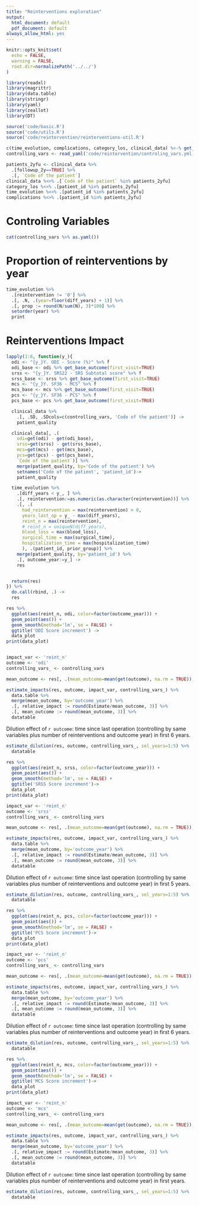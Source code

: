 ```yaml
---
title: "Reinterventions exploration"
output:
  html_document: default
  pdf_document: default
always_allow_html: yes
---
```


```r
knitr::opts_knit$set(
  echo = FALSE, 
  warning = FALSE,
  root.dir=normalizePath('../../')
)
```

```r
library(readxl)
library(magrittr)
library(data.table)
library(stringr)
library(yaml)
library(zeallot)
library(DT)

source('code/basic.R')
source('code/utils.R')
source('code/reintervention/reinterventions-util.R')

c(time_evolution, complications, category_los, clinical_data) %<-% get_data()
controlling_vars <- read_yaml('code/reintervention/controling_vars.yml')

patients_2yfu <- clinical_data %>% 
  .[followup_2y==TRUE] %>% 
  .[, `Code of the patient`]
clinical_data %<>% .[`Code of the patient` %in% patients_2yfu]
category_los %<>% .[patient_id %in% patients_2yfu]
time_evolution %<>% .[patient_id %in% patients_2yfu]
complications %<>% .[patient_id %in% patients_2yfu]

```

# Controling Variables

```r
cat(controlling_vars %>% as.yaml())
```

# Proportion of reinterventions by year

```r
time_evolution %>% 
  .[reintervention != '0'] %>% 
  .[, .N, .(year=floor(diff_years) + 1)] %>% 
  .[, prop := round(N/sum(N), 3)*100] %>% 
  setorder(year) %>% 
  print
```


# Reinterventions Impact 


```r
lapply(1:6, function(y_){
  odi <- "{y_}Y. ODI - Score (%)" %>% f
  odi_base <- odi %>% get_base_outcome(first_visit=TRUE)
  srss <- "{y_}Y. SRS22 - SRS Subtotal score" %>% f
  srss_base <- srss %>% get_base_outcome(first_visit=TRUE)
  mcs <- "{y_}Y. SF36 - MCS" %>% f
  mcs_base <- mcs %>% get_base_outcome(first_visit=TRUE)
  pcs <- "{y_}Y. SF36 - PCS" %>% f
  pcs_base <- pcs %>% get_base_outcome(first_visit=TRUE)

  clinical_data %>%
    .[, .SD, .SDcols=c(controlling_vars, 'Code of the patient')] ->
    patient_quality

  clinical_data[, .(
    odi=get(odi) - get(odi_base),
    srss=get(srss) - get(srss_base),
    mcs=get(mcs) - get(mcs_base),
    pcs=get(pcs) - get(pcs_base),
    `Code of the patient`)] %>%
    merge(patient_quality, by='Code of the patient') %>%
    setnames('Code of the patient', 'patient_id')->
    patient_quality

  time_evolution %>%
    .[diff_years < y_, ] %>%
    .[, reintervention:=as.numeric(as.character(reintervention))] %>%
    .[, .(
      had_reintervention = max(reintervention) > 0,
      years_last_op = y_ - max(diff_years),
      reint_n = max(reintervention),
      # reint_n = uniqueN(diff_years),
      blood_loss = max(blood_loss),
      surgical_time = max(surgical_time),
      hospitalization_time = max(hospitalization_time)
      ), .(patient_id, prior_group)] %>%
    merge(patient_quality, by='patient_id') %>%
    .[, outcome_year:=y_] ->
    res


  return(res)
}) %>%
  do.call(rbind, .) ->
  res

```


```r
res %>% 
  ggplot(aes(reint_n, odi, color=factor(outcome_year))) +
  geom_point(aes()) +
  geom_smooth(method='lm', se = FALSE) +
  ggtitle('ODI Score increment') ->
  data_plot
print(data_plot)


impact_var <- 'reint_n'
outcome <- 'odi'
controlling_vars_ <- controlling_vars

mean_outcome <- res[, .(mean_outcome=mean(get(outcome), na.rm = TRUE)),.(outcome_year)]

estimate_impacts(res, outcome, impact_var, controlling_vars_) %>% 
  data.table %>% 
  merge(mean_outcome, by='outcome_year') %>% 
  .[, relative_impact := round(Estimate/mean_outcome, 3)] %>% 
  .[, mean_outcome := round(mean_outcome, 3)] %>% 
  datatable
```

Dilution effect of `r outcome`: time since last operation (controlling by same variables plus number of reinterventions and outcome year) in first 6 years.

```r
estimate_dilution(res, outcome, controlling_vars_, sel_years=1:5) %>% 
  datatable
```


```r
res %>% 
  ggplot(aes(reint_n, srss, color=factor(outcome_year))) +
  geom_point(aes()) +
  geom_smooth(method='lm', se = FALSE) +
  ggtitle('SRSS Score increment')->
  data_plot
print(data_plot)

impact_var <- 'reint_n'
outcome <- 'srss'
controlling_vars_ <- controlling_vars

mean_outcome <- res[, .(mean_outcome=mean(get(outcome), na.rm = TRUE)),.(outcome_year)]

estimate_impacts(res, outcome, impact_var, controlling_vars_) %>% 
  data.table %>% 
  merge(mean_outcome, by='outcome_year') %>% 
  .[, relative_impact := round(Estimate/mean_outcome, 3)] %>% 
  .[, mean_outcome := round(mean_outcome, 3)] %>% 
  datatable
```

Dilution effect of `r outcome`: time since last operation (controlling by same variables plus number of reinterventions and outcome year) in first 5 years.

```r
estimate_dilution(res, outcome, controlling_vars_, sel_years=1:5) %>% 
  datatable
```

```r
res %>% 
  ggplot(aes(reint_n, pcs, color=factor(outcome_year))) +
  geom_point(aes()) +
  geom_smooth(method='lm', se = FALSE) +
  ggtitle('PCS Score increment')->
  data_plot
print(data_plot)

impact_var <- 'reint_n'
outcome <- 'pcs'
controlling_vars_ <- controlling_vars

mean_outcome <- res[, .(mean_outcome=mean(get(outcome), na.rm = TRUE)),.(outcome_year)]

estimate_impacts(res, outcome, impact_var, controlling_vars_) %>% 
  data.table %>% 
  merge(mean_outcome, by='outcome_year') %>% 
  .[, relative_impact := round(Estimate/mean_outcome, 3)] %>% 
  .[, mean_outcome := round(mean_outcome, 3)] %>% 
  datatable
```

Dilution effect of `r outcome`: time since last operation (controlling by same variables plus number of reinterventions and outcome year) in first 6 years.

```r
estimate_dilution(res, outcome, controlling_vars_, sel_years=1:5) %>% 
  datatable
```

```r
res %>% 
  ggplot(aes(reint_n, mcs, color=factor(outcome_year))) +
  geom_point(aes()) +
  geom_smooth(method='lm', se = FALSE) +
  ggtitle('MCS Score increment')->
  data_plot
print(data_plot)

impact_var <- 'reint_n'
outcome <- 'mcs'
controlling_vars_ <- controlling_vars

mean_outcome <- res[, .(mean_outcome=mean(get(outcome), na.rm = TRUE)),.(outcome_year)]

estimate_impacts(res, outcome, impact_var, controlling_vars_) %>% 
  data.table %>% 
  merge(mean_outcome, by='outcome_year') %>% 
  .[, relative_impact := round(Estimate/mean_outcome, 3)] %>% 
  .[, mean_outcome := round(mean_outcome, 3)] %>% 
  datatable
```

Dilution effect of `r outcome`: time since last operation (controlling by same variables plus number of reinterventions and outcome year) in first  years.

```r
estimate_dilution(res, outcome, controlling_vars_, sel_years=1:5) %>% 
  datatable
```

<!-- # Impact by prior surgery groups -->

<!-- ```{r echo=FALSE, warning=FALSE, message=FALSE, comment=""} -->

<!-- impact_var <- 'reint_n' -->
<!-- outcome <- 'odi' -->
<!-- controlling_vars_ <- controlling_vars -->

<!-- prior_groups <- res[, prior_group %>% unique] %>% sort -->
<!-- htmltools::h4(outcome) -->
<!-- for( prior_group_name in prior_groups){ -->
<!--   print(prior_group_name) -->
<!--   cat('\n') -->
<!--   res %>%  -->
<!--     .[prior_group==prior_group_name] %>%  -->
<!--     .[, prior_group := NULL] -> -->
<!--     res_group -->

<!--   res_group %>%  -->
<!--     estimate_impacts(outcome, impact_var, controlling_vars_, sel_years=1:3)  %>% print -->
<!-- } -->
<!-- ``` -->

<!-- ```{r echo=FALSE, warning=FALSE, message=FALSE, comment=""} -->

<!-- impact_var <- 'reint_n' -->
<!-- outcome <- 'srss' -->
<!-- controlling_vars_ <- controlling_vars -->

<!-- prior_groups <- res[, prior_group %>% unique] %>% sort -->
<!-- htmltools::h4(outcome) -->
<!-- for( prior_group_name in prior_groups){ -->
<!--   print(prior_group_name) -->
<!--   cat('\n') -->
<!--   res %>%  -->
<!--     .[prior_group==prior_group_name] %>%  -->
<!--     .[, prior_group := NULL] -> -->
<!--     res_group -->

<!--   res_group %>%  -->
<!--     estimate_impacts(outcome, impact_var, controlling_vars_, sel_years=1:3)  %>% print -->
<!-- } -->
<!-- ``` -->

<!-- ```{r echo=FALSE, warning=FALSE, message=FALSE, comment=""} -->

<!-- impact_var <- 'reint_n' -->
<!-- outcome <- 'pcs' -->
<!-- controlling_vars_ <- controlling_vars -->

<!-- prior_groups <- res[, prior_group %>% unique] %>% sort -->
<!-- htmltools::h4(outcome) -->
<!-- for( prior_group_name in prior_groups){ -->
<!--   print(prior_group_name) -->
<!--   cat('\n') -->
<!--   res %>%  -->
<!--     .[prior_group==prior_group_name] %>%  -->
<!--     .[, prior_group := NULL] -> -->
<!--     res_group -->

<!--   res_group %>%  -->
<!--     estimate_impacts(outcome, impact_var, controlling_vars_, sel_years=1:3)  %>% print -->
<!-- } -->
<!-- ``` -->


<!-- ```{r echo=FALSE, warning=FALSE, message=FALSE, comment=""} -->

<!-- impact_var <- 'reint_n' -->
<!-- outcome <- 'mcs' -->
<!-- controlling_vars_ <- controlling_vars -->

<!-- prior_groups <- res[, prior_group %>% unique] %>% sort -->
<!-- htmltools::h4(outcome) -->
<!-- for( prior_group_name in prior_groups){ -->
<!--   print(prior_group_name) -->
<!--   cat('\n') -->
<!--   res %>%  -->
<!--     .[prior_group==prior_group_name] %>%  -->
<!--     .[, prior_group := NULL] -> -->
<!--     res_group -->

<!--   res_group %>%  -->
<!--     estimate_impacts(outcome, impact_var, controlling_vars_, sel_years=1:3)  %>% print -->
<!-- } -->
<!-- ``` -->

<!-- # Time Last Operation Impact  -->

<!-- ```{r echo=FALSE, warning=FALSE, message=FALSE} -->
<!-- res %>%  -->
<!--   ggplot(aes(years_last_op, odi, color=factor(outcome_year))) + -->
<!--   geom_point(aes()) + -->
<!--   geom_smooth(method='lm', se = FALSE) + -->
<!--   ggtitle('ODI Score increment') -> -->
<!--   data_plot -->
<!-- print(data_plot) -->

<!-- impact_var <- 'years_last_op' -->
<!-- outcome <- 'odi' -->
<!-- controlling_vars_ <- c(controlling_vars, 'reint_n') -->

<!-- estimate_impacts(res, outcome, impact_var, controlling_vars_) %>%  -->
<!--   datatable -->
<!-- ``` -->

<!-- ```{r echo=FALSE, warning=FALSE, message=FALSE} -->
<!-- res %>%  -->
<!--   ggplot(aes(years_last_op, srss, color=factor(outcome_year))) + -->
<!--   geom_point(aes()) + -->
<!--   geom_smooth(method='lm', se = FALSE) + -->
<!--   ggtitle('SRSS Score increment') -> -->
<!--   data_plot -->
<!-- print(data_plot) -->

<!-- impact_var <- 'years_last_op' -->
<!-- outcome <- 'srss' -->
<!-- controlling_vars_ <- c(controlling_vars, 'reint_n') -->

<!-- estimate_impacts(res, outcome, impact_var, controlling_vars_) %>%  -->
<!--   datatable -->
<!-- ``` -->

<!-- ```{r echo=FALSE, warning=FALSE, message=FALSE} -->
<!-- res %>%  -->
<!--   ggplot(aes(years_last_op, pcs, color=factor(outcome_year))) + -->
<!--   geom_point(aes()) + -->
<!--   geom_smooth(method='lm', se = FALSE) + -->
<!--   ggtitle('PCS Score increment') -> -->
<!--   data_plot -->
<!-- print(data_plot) -->

<!-- impact_var <- 'years_last_op' -->
<!-- outcome <- 'pcs' -->
<!-- controlling_vars_ <- c(controlling_vars, 'reint_n') -->

<!-- estimate_impacts(res, outcome, impact_var, controlling_vars_) %>%  -->
<!--   datatable -->
<!-- ``` -->

<!-- ```{r echo=FALSE, warning=FALSE, message=FALSE} -->
<!-- res %>%  -->
<!--   ggplot(aes(years_last_op, mcs, color=factor(outcome_year))) + -->
<!--   geom_point(aes()) + -->
<!--   geom_smooth(method='lm', se = FALSE) + -->
<!--   ggtitle('MCS Score increment') -> -->
<!--   data_plot -->
<!-- print(data_plot) -->

<!-- impact_var <- 'years_last_op' -->
<!-- outcome <- 'mcs' -->
<!-- controlling_vars_ <- c(controlling_vars, 'reint_n') -->

<!-- estimate_impacts(res, outcome, impact_var, controlling_vars_) %>%  -->
<!--   datatable -->
<!-- ``` -->

<!-- # Hospitalizaion Time Impact  -->

<!-- ```{r echo=FALSE, warning=FALSE, message=FALSE} -->
<!-- res %>%  -->
<!--   ggplot(aes(hospitalization_time, odi, color=factor(outcome_year))) + -->
<!--   geom_point(aes()) + -->
<!--   geom_smooth(method='lm', se = FALSE) + -->
<!--   ggtitle('ODI Score increment') -> -->
<!--   data_plot -->
<!-- print(data_plot) -->

<!-- impact_var <- 'hospitalization_time' -->
<!-- outcome <- 'odi' -->
<!-- controlling_vars_ <- c(controlling_vars, 'reint_n') -->

<!-- estimate_impacts(res, outcome, impact_var, controlling_vars_) %>%  -->
<!--   datatable -->
<!-- ``` -->

<!-- ```{r echo=FALSE, warning=FALSE, message=FALSE} -->
<!-- res %>%  -->
<!--   ggplot(aes(hospitalization_time, srss, color=factor(outcome_year))) + -->
<!--   geom_point(aes()) + -->
<!--   geom_smooth(method='lm', se = FALSE) + -->
<!--   ggtitle('SRSS Score increment') -> -->
<!--   data_plot -->
<!-- print(data_plot) -->

<!-- impact_var <- 'hospitalization_time' -->
<!-- outcome <- 'srss' -->
<!-- controlling_vars_ <- c(controlling_vars, 'reint_n') -->

<!-- estimate_impacts(res, outcome, impact_var, controlling_vars_) %>%  -->
<!--   datatable -->
<!-- ``` -->

<!-- ```{r echo=FALSE, warning=FALSE, message=FALSE} -->
<!-- res %>%  -->
<!--   ggplot(aes(hospitalization_time, pcs, color=factor(outcome_year))) + -->
<!--   geom_point(aes()) + -->
<!--   geom_smooth(method='lm', se = FALSE) + -->
<!--   ggtitle('PCS Score increment') -> -->
<!--   data_plot -->
<!-- print(data_plot) -->

<!-- impact_var <- 'hospitalization_time' -->
<!-- outcome <- 'pcs' -->
<!-- controlling_vars_ <- c(controlling_vars, 'reint_n') -->

<!-- estimate_impacts(res, outcome, impact_var, controlling_vars_) %>%  -->
<!--   datatable -->
<!-- ``` -->

<!-- ```{r echo=FALSE, warning=FALSE, message=FALSE} -->
<!-- res %>%  -->
<!--   ggplot(aes(hospitalization_time, mcs, color=factor(outcome_year))) + -->
<!--   geom_point(aes()) + -->
<!--   geom_smooth(method='lm', se = FALSE) + -->
<!--   ggtitle('MCS Score increment') -> -->
<!--   data_plot -->
<!-- print(data_plot) -->

<!-- impact_var <- 'hospitalization_time' -->
<!-- outcome <- 'mcs' -->
<!-- controlling_vars_ <- c(controlling_vars, 'reint_n') -->

<!-- estimate_impacts(res, outcome, impact_var, controlling_vars_) %>%  -->
<!--   datatable -->
<!-- ``` -->

<!-- # Blood Loss Impact  -->

<!-- ```{r echo=FALSE, warning=FALSE, message=FALSE} -->
<!-- res %>%  -->
<!--   ggplot(aes(blood_loss, odi, color=factor(outcome_year))) + -->
<!--   geom_point(aes()) + -->
<!--   geom_smooth(method='lm', se = FALSE) + -->
<!--   ggtitle('ODI Score increment') -> -->
<!--   data_plot -->
<!-- print(data_plot) -->

<!-- impact_var <- 'blood_loss' -->
<!-- outcome <- 'odi' -->
<!-- controlling_vars_ <- c(controlling_vars, 'reint_n') -->

<!-- estimate_impacts(res, outcome, impact_var, controlling_vars_) %>%  -->
<!--   datatable -->
<!-- ``` -->

<!-- ```{r echo=FALSE, warning=FALSE, message=FALSE} -->
<!-- res %>%  -->
<!--   ggplot(aes(blood_loss, srss, color=factor(outcome_year))) + -->
<!--   geom_point(aes()) + -->
<!--   geom_smooth(method='lm', se = FALSE) + -->
<!--   ggtitle('SRSS Score increment') -> -->
<!--   data_plot -->
<!-- print(data_plot) -->

<!-- impact_var <- 'blood_loss' -->
<!-- outcome <- 'srss' -->
<!-- controlling_vars_ <- c(controlling_vars, 'reint_n') -->

<!-- estimate_impacts(res, outcome, impact_var, controlling_vars_) %>%  -->
<!--   datatable -->
<!-- ``` -->

<!-- ```{r echo=FALSE, warning=FALSE, message=FALSE} -->
<!-- res %>%  -->
<!--   ggplot(aes(blood_loss, pcs, color=factor(outcome_year))) + -->
<!--   geom_point(aes()) + -->
<!--   geom_smooth(method='lm', se = FALSE) + -->
<!--   ggtitle('PCS Score increment') -> -->
<!--   data_plot -->
<!-- print(data_plot) -->

<!-- impact_var <- 'blood_loss' -->
<!-- outcome <- 'pcs' -->
<!-- controlling_vars_ <- c(controlling_vars, 'reint_n') -->

<!-- estimate_impacts(res, outcome, impact_var, controlling_vars_) %>%  -->
<!--   datatable -->
<!-- ``` -->

<!-- ```{r echo=FALSE, warning=FALSE, message=FALSE} -->
<!-- res %>%  -->
<!--   ggplot(aes(blood_loss, mcs, color=factor(outcome_year))) + -->
<!--   geom_point(aes()) + -->
<!--   geom_smooth(method='lm', se = FALSE) + -->
<!--   ggtitle('MCS Score increment') -> -->
<!--   data_plot -->
<!-- print(data_plot) -->

<!-- impact_var <- 'blood_loss' -->
<!-- outcome <- 'mcs' -->
<!-- controlling_vars_ <- c(controlling_vars, 'reint_n') -->

<!-- estimate_impacts(res, outcome, impact_var, controlling_vars_) %>%  -->
<!--   datatable -->
<!-- ``` -->

<!-- # Surgical Time Impact  -->

<!-- ```{r echo=FALSE, warning=FALSE, message=FALSE} -->
<!-- res %>%  -->
<!--   ggplot(aes(surgical_time, odi, color=factor(outcome_year))) + -->
<!--   geom_point(aes()) + -->
<!--   geom_smooth(method='lm', se = FALSE) + -->
<!--   ggtitle('ODI Score increment') -> -->
<!--   data_plot -->
<!-- print(data_plot) -->

<!-- impact_var <- 'surgical_time' -->
<!-- outcome <- 'odi' -->
<!-- controlling_vars_ <- c(controlling_vars, 'reint_n') -->

<!-- estimate_impacts(res, outcome, impact_var, controlling_vars_) %>%  -->
<!--   datatable -->
<!-- ``` -->

<!-- ```{r echo=FALSE, warning=FALSE, message=FALSE} -->
<!-- res %>%  -->
<!--   ggplot(aes(surgical_time, srss, color=factor(outcome_year))) + -->
<!--   geom_point(aes()) + -->
<!--   geom_smooth(method='lm', se = FALSE) + -->
<!--   ggtitle('SRSS Score increment') -> -->
<!--   data_plot -->
<!-- print(data_plot) -->

<!-- impact_var <- 'surgical_time' -->
<!-- outcome <- 'srss' -->
<!-- controlling_vars_ <- c(controlling_vars, 'reint_n') -->

<!-- estimate_impacts(res, outcome, impact_var, controlling_vars_) %>%  -->
<!--   datatable -->
<!-- ``` -->

<!-- ```{r echo=FALSE, warning=FALSE, message=FALSE} -->
<!-- res %>%  -->
<!--   ggplot(aes(surgical_time, pcs, color=factor(outcome_year))) + -->
<!--   geom_point(aes()) + -->
<!--   geom_smooth(method='lm', se = FALSE) + -->
<!--   ggtitle('PCS Score increment') -> -->
<!--   data_plot -->
<!-- print(data_plot) -->

<!-- impact_var <- 'surgical_time' -->
<!-- outcome <- 'pcs' -->
<!-- controlling_vars_ <- c(controlling_vars, 'reint_n') -->

<!-- estimate_impacts(res, outcome, impact_var, controlling_vars_) %>%  -->
<!--   datatable -->
<!-- ``` -->

<!-- ```{r echo=FALSE, warning=FALSE, message=FALSE} -->
<!-- res %>%  -->
<!--   ggplot(aes(surgical_time, mcs, color=factor(outcome_year))) + -->
<!--   geom_point(aes()) + -->
<!--   geom_smooth(method='lm', se = FALSE) + -->
<!--   ggtitle('MCS Score increment') -> -->
<!--   data_plot -->
<!-- print(data_plot) -->

<!-- impact_var <- 'surgical_time' -->
<!-- outcome <- 'mcs' -->
<!-- controlling_vars_ <- c(controlling_vars, 'reint_n') -->

<!-- estimate_impacts(res, outcome, impact_var, controlling_vars_) %>%  -->
<!--   datatable -->
<!-- ``` -->



<!-- # Quality life increment for reinterventions -->

<!-- ```{r echo=FALSE, include=FALSE} -->
<!-- lapply(1:6, function(y_){ -->
<!--   odi <- "{y_}Y. ODI - Score (%)" %>% f -->
<!--   odi_base <- odi %>% get_base_outcome(first_visit=TRUE) -->
<!--   srss <- "{y_}Y. SRS22 - SRS Subtotal score" %>% f -->
<!--   srss_base <- srss %>% get_base_outcome(first_visit=TRUE) -->
<!--   mcs <- "{y_}Y. SF36 - MCS" %>% f -->
<!--   mcs_base <- mcs %>% get_base_outcome(first_visit=TRUE) -->
<!--   pcs <- "{y_}Y. SF36 - PCS" %>% f -->
<!--   pcs_base <- pcs %>% get_base_outcome(first_visit=TRUE) -->

<!--   clinical_data[, .( -->
<!--     odi=get(odi) - get(odi_base),  -->
<!--     srss=get(srss) - get(srss_base),  -->
<!--     mcs=get(mcs) - get(mcs_base),  -->
<!--     pcs=get(pcs) - get(pcs_base), -->
<!--     patient_id=`Code of the patient`)] -> -->
<!--     patient_quality -->

<!--   time_evolution %>%  -->
<!--     .[diff_years < y_, ] %>%  -->
<!--     .[, .(last_operation= max(diff_years)), .(patient_id)] %>%  -->
<!--     .[, last_operation := as.numeric(last_operation)] %>%  -->
<!--     merge(patient_quality, by='patient_id') %>%  -->
<!--     .[, outcome_year:=y_] -> -->
<!--     res -->

<!--   get_lm_info <- function(data_, name){ -->
<!--     "{name}~last_operation" %>% f %>% as.formula() %>%  -->
<!--     lm(data=data_) %>% summary %>% .$coefficients %>%  -->
<!--       .[2, c(1, 2)] %>% round(1) -> lm_info -->

<!--     "{lm_info[1]}\n({lm_info[2]})" %>% f -->
<!--   } -->

<!--   res %>%  -->
<!--     .[, odi_info:=get_lm_info(.SD, 'odi')] %>%  -->
<!--     .[, srss_info:=get_lm_info(.SD, 'srss')] %>%  -->
<!--     .[, mcs_info:=get_lm_info(.SD, 'mcs')] %>%  -->
<!--     .[, pcs_info:=get_lm_info(.SD, 'pcs')] -->

<!--   return(res) -->
<!-- }) %>%  -->
<!--   do.call(rbind, .) ->  -->
<!--   res -->
<!-- ``` -->


<!-- ```{r echo=FALSE, warning=FALSE} -->
<!-- info.labs <- res[, .(info=unique(odi_info)), .(outcome_year)] -->
<!-- outcome_year.labs <- info.labs[, info] -->
<!-- names(outcome_year.labs) <- info.labs[, outcome_year] -->

<!-- res %>%  -->
<!--   ggplot(aes(last_operation, odi)) + -->
<!--   geom_point() + -->
<!--   geom_jitter(width=0.005) + -->
<!--   ggtitle('ODI Score increment') + -->
<!--   geom_smooth(method='lm') + -->
<!--   facet_grid(outcome_year~.,  -->
<!--     labeller=labeller(outcome_year=outcome_year.labs)) -->
<!-- ``` -->


<!-- ```{r echo=FALSE, warning=FALSE} -->
<!-- info.labs <- res[, .(info=unique(srss_info)), .(outcome_year)] -->
<!-- outcome_year.labs <- info.labs[, info] -->
<!-- names(outcome_year.labs) <- info.labs[, outcome_year] -->

<!-- res %>%  -->
<!--   ggplot(aes(last_operation, srss)) + -->
<!--   geom_point() + -->
<!--   geom_jitter(width=0.005) + -->
<!--   geom_smooth(method='lm') + -->
<!--   ggtitle('SRS22 Subtotal increment') + -->
<!--   facet_grid(outcome_year~.,  -->
<!--     labeller=labeller(outcome_year=outcome_year.labs)) -->
<!-- ``` -->


<!-- ```{r echo=FALSE, warning=FALSE} -->
<!-- info.labs <- res[, .(info=unique(mcs_info)), .(outcome_year)] -->
<!-- outcome_year.labs <- info.labs[, info] -->
<!-- names(outcome_year.labs) <- info.labs[, outcome_year] -->

<!-- res %>%  -->
<!--   ggplot(aes(last_operation, mcs)) + -->
<!--   geom_point() + -->
<!--   geom_jitter(width=0.005) + -->
<!--   geom_smooth(method='lm') + -->
<!--   ggtitle('SF36 - MCS increment') + -->
<!--   facet_grid(outcome_year~.,  -->
<!--     labeller=labeller(outcome_year=outcome_year.labs)) -->
<!-- ``` -->

<!-- ```{r echo=FALSE, warning=FALSE} -->
<!-- info.labs <- res[, .(info=unique(pcs_info)), .(outcome_year)] -->
<!-- outcome_year.labs <- info.labs[, info] -->
<!-- names(outcome_year.labs) <- info.labs[, outcome_year] -->

<!-- res %>%  -->
<!--   ggplot(aes(last_operation, pcs)) + -->
<!--   geom_point() + -->
<!--   geom_jitter(width=0.005) + -->
<!--   geom_smooth(method='lm') + -->
<!--   ggtitle('SF36 - MCS increment') + -->
<!--   facet_grid(outcome_year~.,  -->
<!--     labeller=labeller(outcome_year=outcome_year.labs)) -->
<!-- ``` -->

<!-- ### Had Intervention -->

<!-- For each outcome year, whether the pacient had an intervention before the questionaire -->
<!-- ```{r echo=FALSE, warning=FALSE} -->
<!-- res %>%  -->
<!--   ggplot(aes(last_operation, pcs)) + -->
<!--   geom_point() + -->
<!--   geom_jitter(width=0.005) + -->
<!--   geom_smooth(method='lm') + -->
<!--   ggtitle('SF36 - PCS increment') + -->
<!--   facet_grid(outcome_year~.) -->
<!-- ``` -->

<!-- ```{r echo=FALSE, warning=FALSE} -->
<!-- lapply(1:6, function(y_){ -->
<!--   odi <- "{y_}Y. ODI - Score (%)" %>% f -->
<!--   odi_base <- odi %>% get_base_outcome(first_visit=TRUE) -->
<!--   srss <- "{y_}Y. SRS22 - SRS Subtotal score" %>% f -->
<!--   srss_base <- srss %>% get_base_outcome(first_visit=TRUE) -->
<!--   mcs <- "{y_}Y. SF36 - MCS" %>% f -->
<!--   mcs_base <- mcs %>% get_base_outcome(first_visit=TRUE) -->
<!--   pcs <- "{y_}Y. SF36 - PCS" %>% f -->
<!--   pcs_base <- pcs %>% get_base_outcome(first_visit=TRUE) -->

<!--   clinical_data[, .( -->
<!--     odi=get(odi) - get(odi_base),  -->
<!--     srss=get(srss) - get(srss_base),  -->
<!--     mcs=get(mcs) - get(mcs_base),  -->
<!--     pcs=get(pcs) - get(pcs_base), -->
<!--     patient_id=`Code of the patient`)] -> -->
<!--     patient_quality -->

<!--   time_evolution %>%  -->
<!--     .[diff_years < y_, ] %>%  -->
<!--     .[, reint_num:=as.numeric(as.character(reintervention))] %>%  -->
<!--     .[, had_reintervention := max(reint_num) > 0, patient_id] %>%  -->
<!--     merge(patient_quality, by='patient_id') %>%  -->
<!--     .[, outcome_year:=factor(y_)] -> -->
<!--     res -->

<!--   return(res) -->
<!-- }) %>%  -->
<!--   do.call(rbind, .) ->  -->
<!--   res -->
<!-- ``` -->


<!-- ```{r echo=FALSE} -->
<!-- res %>%  -->
<!--   ggplot(aes(outcome_year, odi, fill=had_reintervention)) + -->
<!--   geom_boxplot(position = "dodge2") + -->
<!--   ggtitle('ODI Score increment') -->
<!-- ``` -->


<!-- ```{r echo=FALSE} -->
<!-- res %>%  -->
<!--   ggplot(aes(outcome_year, srss, fill=had_reintervention)) + -->
<!--   geom_boxplot(position = "dodge2") + -->
<!--   ggtitle('SRS22 Subtotal increment') -->
<!-- ``` -->


<!-- ```{r echo=FALSE} -->
<!-- res %>%  -->
<!--   ggplot(aes(outcome_year, mcs, fill=had_reintervention)) + -->
<!--   geom_boxplot(position = "dodge2") + -->
<!--   ggtitle('SF36 - MCS increment') -->
<!-- ``` -->


<!-- ```{r echo=FALSE} -->
<!-- res %>%  -->
<!--   ggplot(aes(outcome_year, pcs, fill=had_reintervention)) + -->
<!--   geom_boxplot(position = "dodge2") + -->
<!--   ggtitle('SF36 - PCS increment')  -->
<!-- ``` -->


<!-- # Had intervention evolution -->

<!-- ```{r echo=FALSE} -->
<!-- lapply(1:6, function(y_){ -->
<!--   odi <- "{y_}Y. ODI - Score (%)" %>% f -->
<!--   odi_base <- odi %>% get_base_outcome(first_visit=TRUE) -->
<!--   srss <- "{y_}Y. SRS22 - SRS Subtotal score" %>% f -->
<!--   srss_base <- srss %>% get_base_outcome(first_visit=TRUE) -->
<!--   mcs <- "{y_}Y. SF36 - MCS" %>% f -->
<!--   mcs_base <- mcs %>% get_base_outcome(first_visit=TRUE) -->
<!--   pcs <- "{y_}Y. SF36 - PCS" %>% f -->
<!--   pcs_base <- pcs %>% get_base_outcome(first_visit=TRUE) -->

<!--   clinical_data[, .( -->
<!--     odi=get(odi) - get(odi_base),  -->
<!--     srss=get(srss) - get(srss_base),  -->
<!--     mcs=get(mcs) - get(mcs_base),  -->
<!--     pcs=get(pcs) - get(pcs_base), -->
<!--     patient_id=`Code of the patient`)] -> -->
<!--     patient_quality -->

<!--   time_evolution %>%  -->
<!--     .[diff_years < y_, ] %>%  -->
<!--     .[, sel_year:=y_] %>%  -->
<!--     .[, reint_num:=as.numeric(as.character(reintervention))] %>%  -->
<!--     .[, had_reintervention := max(reint_num) > 0, patient_id] %>%  -->
<!--     merge(patient_quality, by='patient_id') %>%  -->
<!--     .[, outcome_year:=factor(y_)] -> -->
<!--     res -->

<!--   return(res) -->
<!-- }) %>%  -->
<!--   do.call(rbind, .) ->  -->
<!--   res -->
<!-- ``` -->

<!-- Black lines are the mean value of the score -->

<!-- ```{r echo=FALSE} -->
<!-- mean_val <- res[, mean(odi %>% na.omit)] -->
<!-- ggplot(res, aes(sel_year, odi, color=had_reintervention)) + -->
<!--   geom_point() + -->
<!--   geom_smooth(method='lm') + -->
<!--   geom_abline(slope=0, intercept = mean_val, color='black') + -->
<!--   ggtitle('ODI Score increment') -->
<!-- ``` -->


<!-- ```{r echo=FALSE} -->
<!-- mean_val <- res[, mean(srss %>% na.omit)] -->
<!-- ggplot(res, aes(sel_year, srss, color=had_reintervention)) + -->
<!--   geom_point() + -->
<!--   geom_smooth(method='lm') + -->
<!--   geom_abline(slope=0, intercept = mean_val, color='black') + -->
<!--   ggtitle('SRS22 Subtotal increment') -->
<!-- ``` -->

<!-- ```{r echo=FALSE} -->
<!-- mean_val <- res[, mean(mcs %>% na.omit)] -->
<!-- ggplot(res, aes(sel_year, mcs, color=had_reintervention)) + -->
<!--   geom_point() + -->
<!--   geom_smooth(method='lm') + -->
<!--   geom_abline(slope=0, intercept = mean_val, color='black') + -->
<!--   ggtitle('SF36 - MCS increment') -->
<!-- ``` -->

<!-- ```{r echo=FALSE} -->
<!-- mean_val <- res[, mean(pcs %>% na.omit)] -->
<!-- ggplot(res, aes(sel_year, pcs, color=had_reintervention)) + -->
<!--   geom_point() + -->
<!--   geom_smooth(method='lm') + -->
<!--   geom_abline(slope=0, intercept = mean_val, color='black') + -->
<!--   ggtitle('SF36 - PCS increment') -->
<!-- ``` -->


